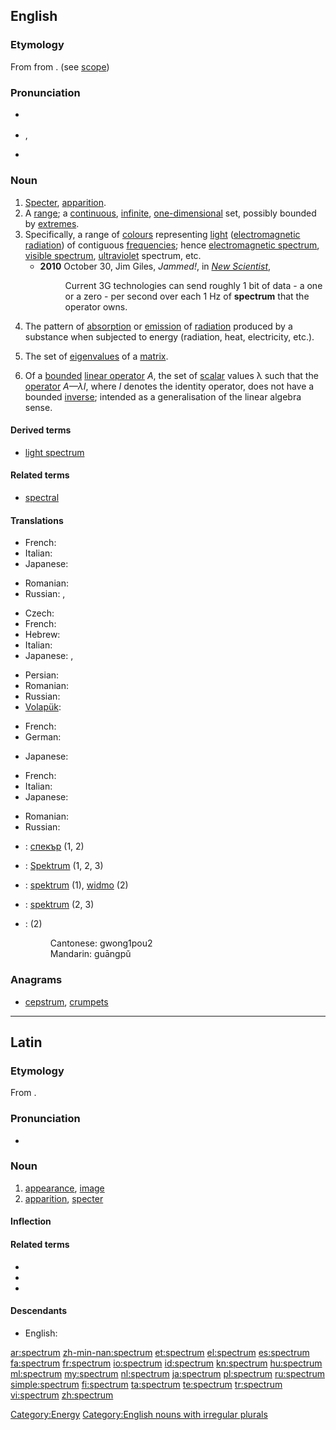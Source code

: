 ==English==
{{wikipedia}}

===Etymology===
From {{etyl|la}} {{term|spectrum||appearance, image, apparition|lang=la}} from {{term|specio|speciō|look at, view|lang=la}}. (see [[scope]])

===Pronunciation===
* {{a|Canada|UK}} {{IPA|/ˈspektrəm/}}
* {{a|unknown}} {{IPA|/ˈspɛktrəm/}}, {{SAMPA|/"spEktr@m/}}
* {{rhymes|ɛktrəm}}

===Noun===
{{en-noun|spectr|a|pl2=spectrums}}

# [[specter|Specter]], [[apparition]]. {{defdate|from early 17th c.}}
# A [[range]]; a [[continuous]], [[infinite]], [[one-dimensional]] set, possibly bounded by [[extremes]].
# Specifically, a range of [[colour]]s representing [[light]] ([[electromagnetic radiation]]) of contiguous [[frequency|frequencies]]; hence [[electromagnetic spectrum]], [[visible spectrum]], [[ultraviolet]] spectrum, etc. {{defdate|from later 17th c.}}
#* '''2010''' October 30, Jim Giles, ''Jammed!'', in ''[[w:New Scientist|New Scientist]]'',
#*: Current 3G technologies can send roughly 1 bit of data - a one or a zero - per second over each 1 Hz of '''spectrum''' that the operator owns.
# {{chemistry}} The pattern of [[absorption]] or [[emission]] of [[radiation]] produced by a substance when subjected to energy (radiation, heat, electricity, etc.).
# {{mathematics|linear algebra}} The set of [[eigenvalue]]s of a [[matrix]].
# {{mathematics|functional analysis}} Of a [[bounded]] [[linear operator]] ''A'', the set of [[scalar]] values λ such that the [[operator]] ''A—λI'', where ''I'' denotes the identity operator, does not have a bounded [[inverse]]; intended as a generalisation of the linear algebra sense.

====Derived terms====
* [[light spectrum]]

====Related terms====
* [[spectral]]

====Translations====
{{trans-top|range}}
* French: {{t+|fr|spectre|m}}
* Italian: {{t+|it|spettro}}
* Japanese: {{t-|ja|スペクトル|tr=supekutoru}}
{{trans-mid}}
* Romanian: {{t-|ro|spectru|n}}
* Russian: {{t+|ru|спектр|m|tr=sp'ektr}}, {{t|ru|диапазон|m|tr=diapazón}}
{{trans-bottom}}

{{trans-top|range of colors}}
* Czech: {{t-|cs|spektrum|n}}
* French: {{t+|fr|spectre|m}}
* Hebrew: {{t+|he|ספקטרום|tr=spéktrum}}
* Italian: {{t+|it|spettro}}
* Japanese: {{t-|ja|スペクトル|tr=supekutoru}}, {{t|ja|分光特性|tr=bunkō tokusē}}
{{trans-mid}}
* Persian: {{t-|fa|طیف}}
* Romanian: {{t-|ro|spectru|n}}
* Russian: {{t+|ru|спектр|m|tr=sp'ektr}}
* [[Volapük]]: {{t|vo|späktrum}}
{{trans-bottom}}

{{trans-top|chemistry: a pattern of absorption or emission of radiation}}
* French: {{t+|fr|spectre|m}}
* German: {{t|de|Spektrum|n}}
{{trans-mid}}
* Japanese: {{t-|ja|スペクトル|tr=supekutoru}}
{{trans-bottom}}

{{trans-top|linear algebra: set of scalar values}}
* French: {{t+|fr|spectre|m}}
* Italian: {{t+|it|spettro}}
* Japanese: {{t-|ja|スペクトル|tr=supekutoru}}
{{trans-mid}}
* Romanian: {{t-|ro|spectru|n}}
* Russian: {{t+|ru|спектр|sp'ektr|m}}
{{trans-bottom}}

{{checktrans-top}}
* {{ttbc|Bulgarian}}: [[спекър]] {{m}} (1, 2)
* {{ttbc|de}}: [[Spektrum]] {{n}} (1, 2, 3)
{{trans-mid}}
* {{ttbc|Polish}}: [[spektrum]] {{n}} (1), [[widmo]] {{n}} (2)
* {{ttbc|Swedish}}: [[spektrum]] {{n}} (2, 3)
* {{ttbc|zh}}: {{zh-ts|光譜|光谱}} (2)
*: Cantonese: gwong1pou2
*: Mandarin: guāngpǔ
{{trans-bottom}}

===Anagrams===
* [[cepstrum#English|cepstrum]], [[crumpets#English|crumpets]]

[[Category:Energy]]
[[Category:English nouns with irregular plurals]]

----

==Latin==

===Etymology===
From {{term|specio|speciō|look at, behold|lang=la}}.

===Pronunciation===
* {{a|Classical}} {{IPA|/ˈspek.trum/|lang=la}}

===Noun===
{{la-noun|spectrum|spectri|spectrī|n|second}}

# [[appearance]], [[image]]
# [[apparition]], [[specter]]

====Inflection====
{{la-decl-2nd-N|spectr}}

====Related terms====
* {{l|la|specio|speciō}}
* {{l|la|spectio|spectiō}}
* {{l|la|specto|spectō}}

====Descendants====
* English: {{l|en|spectrum}}

[[ar:spectrum]]
[[zh-min-nan:spectrum]]
[[et:spectrum]]
[[el:spectrum]]
[[es:spectrum]]
[[fa:spectrum]]
[[fr:spectrum]]
[[io:spectrum]]
[[id:spectrum]]
[[kn:spectrum]]
[[hu:spectrum]]
[[ml:spectrum]]
[[my:spectrum]]
[[nl:spectrum]]
[[ja:spectrum]]
[[pl:spectrum]]
[[ru:spectrum]]
[[simple:spectrum]]
[[fi:spectrum]]
[[ta:spectrum]]
[[te:spectrum]]
[[tr:spectrum]]
[[vi:spectrum]]
[[zh:spectrum]]